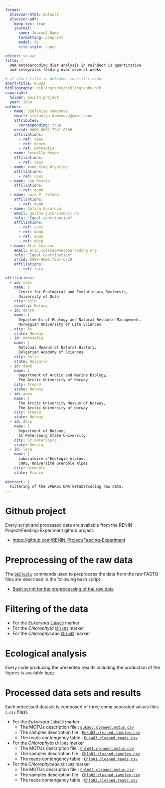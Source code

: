 ```yaml
---
format: 
  elsevier-html: default
  elsevier-pdf:
    keep-tex: true
    journal:
      name: Journal Name
      formatting: preprint
      model: 3p
      cite-style: super

editor: visual
title: |
  DNA metabarcoding diet analysis in reindeer is quantitative 
  and integrates feeding over several weeks

# if short-title is defined, then it's used
short-title: Ouups
bibliography: bibliography/bibliography.bib
copyright: 
  holder: Reinin project
  year: 2024
author:
  - name: Stefaniya Kamenova
    email: stefaniya.kamenova@gmail.com
    attributes:
      corresponding: true
    orcid: 0000-0002-7241-0506
    affiliations:
      - ref: cees
      - ref: denrm
      - ref: nmhmsofia
  - name: Pernille Meyer
    affiliations:
      - ref: cees
  - name: Anne Krag Brysting
    affiliations:
      - ref: cees
  - name: Leo Rescia
    affiliations:
      - ref: damb
  - name: Lars P. Folkow
    affiliations:
      - ref: damb
  - name: Galina Gusarova
    email: galina.gusarova@uit.no
    role: "Equal contribution"
    affiliations:
      - ref: cees
      - ref: damb
      - ref: aumn
      - ref: dbsp
  - name: Eric Coissac
    email: eric.coissac@metabarcoding.org
    role: "Equal contribution"
    orcid: 0000-0001-7507-6729
    affiliations:
      - ref: leca

affiliations:
  - id: cees
    name: |
      Centre for Ecological and Evolutionary Synthesis, 
      University of Oslo
    city: Oslo
    country: Norway
  - id: denrm
    name: |
      Departments of Ecology and Natural Resource Management, 
      Norwegian University of Life Sciences
    city: Ås
    state: Norway
  - id: nmhmsofia
    name: |
      National Museum of Natural History,
      Bulgarian Academy of Sciences
    city: Sofia
    state: Bulgaria
  - id: damb
    name: |
      Department of Arctic and Marine Biology, 
      The Arctic University of Norway
    city: Tromsø
    state: Norway
  - id: aumn
    name: |
      The Arctic University Museum of Norway, 
      The Arctic University of Norway
    city: Tromsø
    state: Norway
  - id: dbsp
    name: |
      Department of Botany, 
      St Petersburg State University
    city: St Petersburg
    state: Russia
  - id: leca
    name: |
      Laboratoire d'Ecologie Alpine, 
      CNRS, Université Grenoble Alpes
    city: Grenoble
    state: France
    
abstract: |
  Filtering of the SPER01 DNA metabarcoding raw data.
---
```


# Github project

Every script and processed data are available from the RENIN-Project/Feeding-Experiment github project.

-   <https://github.com/RENIN-Project/Feeding-Experiment>

# Preprocessing of the raw data

The [`OBITools`](http://metabarcoding.org/obitools) commands used to preprocess the data from the raw FASTQ files are described in the following bash script.

-   [Bash script for the preprocessing of the raw data](obitools_processing.sh)

# Filtering of the data

-   For the *Eukaryota* [`Euka03`](filtering_euka03.html) marker
-   For the *Chlorophyta* [`Chlo01`](filtering_chlo01.html) marker
-   For the *Chlorophyceae* [`Chlo02`](filtering_chlo02.html) marker

# Ecological analysis

Every code producing the presented results including the production of the figures is available [here](alpin_algeaes.html)

# Processed data sets and results

Each processed dataset is composed of three coma separated values files (`.csv` files).

-   For the *Eukaryota* `Euka03` marker
    -   The MOTUs description file : [`Euka03.cleaned.motus.csv`](cleaned_datasets/Euka03.cleaned.motus.csv)
    -   The samples description file : [`Euka03.cleaned.samples.csv`](cleaned_datasets/Euka03.cleaned.samples.csv)
    -   The reads contengency table : [`Euka03.cleaned.reads.csv`](cleaned_datasets/Euka03.cleaned.reads.csv)
-   For the *Chlorophyta* `Chlo01` marker
    -   The MOTUs description file : [`Chlo01.cleaned.motus.csv`](cleaned_datasets/Chlo01.cleaned.motus.csv)
    -   The samples description file : [`Chlo01.cleaned.samples.csv`](cleaned_datasets/Chlo01.cleaned.samples.csv)
    -   The reads contengency table : [`Chlo01.cleaned.reads.csv`](cleaned_datasets/Chlo01.cleaned.reads.csv)
-   For the *Chlorophyceae* `Chlo02` marker
    -   The MOTUs description file : [`Chlo02.cleaned.motus.csv`](cleaned_datasets/Chlo02.cleaned.motus.csv)
    -   The samples description file : [`Chlo02.cleaned.samples.csv`](cleaned_datasets/Chlo02.cleaned.samples.csv)
    -   The reads contengency table : [`Chlo02.cleaned.reads.csv`](cleaned_datasets/Chlo02.cleaned.reads.csv)
